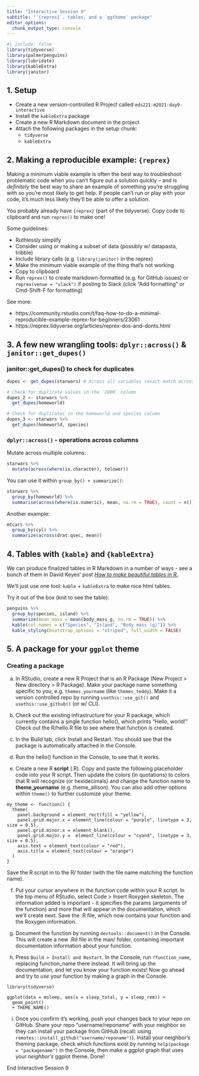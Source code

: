 ```yaml
---
title: "Interactive Session 9"
subtitle: "`{reprex}`, tables, and a `ggtheme` package"
editor_options: 
  chunk_output_type: console
---
```


```r
#| include: false
library(tidyverse)
library(palmerpenguins)
library(lubridate)
library(kableExtra)
library(janitor)
```

## 1. Setup

- Create a new version-controlled R Project called `eds221-m2021-day9-interactive` 
- Install the `kableExtra` package
- Create a new R Markdown document in the project
- Attach the following packages in the setup chunk: 
    - `tidyverse`
    - `kableExtra`
    
## 2. Making a reproducible example: `{reprex}`

Making a minimum viable example is often the best way to troubleshoot problematic code when you can't figure out a solution quickly -- and is *definitely* the best way to share an example of something you're struggling with so you're most likely to get help. If people can't run or play with your code, it's much less likely they'll be able to offer a solution. 

You probably already have `{reprex}` (part of the tidyverse). Copy code to clipboard and run `reprex()` to make one! 

Some guidelines:
 
- Ruthlessly simplify
- Consider using or making a subset of data (possibly w/ datapasta, tribble)
- Include library calls (e.g. `library(janitor)` in the reprex)
- Make the minimum viable example of the thing that's not working
- Copy to clipboard
- Run `reprex()` to create markdown-formatted (e.g. for GitHub issues) or `reprex(venue = "slack")` if posting to Slack (click "Add formatting" or Cmd-Shift-F for formatting)

See more: 

- https://community.rstudio.com/t/faq-how-to-do-a-minimal-reproducible-example-reprex-for-beginners/23061
- https://reprex.tidyverse.org/articles/reprex-dos-and-donts.html


## 3. A few new wrangling tools: `dplyr::across()` & `janitor::get_dupes()`

### janitor::get_dupes() to check for duplicates

```r
dupes <- get_dupes(starwars) # Across all variables (exact match across all columns?)

# Check for duplicate values in the `2000` column
dupes_2 <- starwars %>% 
  get_dupes(homeworld)

# Check for duplicates in the homeworld and species column
dupes_3 <- starwars %>% 
  get_dupes(homeworld, species)
```

### `dplyr::across()` - operations across columns

Mutate across multiple columns: 
```r
starwars %>% 
  mutate(across(where(is.character), tolower))
```

You can use it within `group_by() + summarize()`:
```r
starwars %>% 
  group_by(homeworld) %>% 
  summarise(across(where(is.numeric), mean, na.rm = TRUE), count = n())
```

Another example: 
```r
mtcars %>% 
  group_by(cyl) %>% 
  summarize(across(drat:qsec, mean))
```


## 4. Tables with `{kable}` and `{kableExtra}`

We can produce finalized tables in R Markdown in a number of ways - see a bunch of them in David Keyes' post [*How to make beautiful tables in R.*](https://rfortherestofus.com/2019/11/how-to-make-beautiful-tables-in-r/)

We'll just use one tool: `kable` + `kableExtra` to make nice html tables.

Try it out of the box (knit to see the table): 
```r
penguins %>% 
  group_by(species, island) %>% 
  summarize(mean_mass = mean(body_mass_g, na.rm = TRUE)) %>% 
  kable(col.names = c("Species", "Island", "Body mass (g)")) %>% 
  kable_styling(bootstrap_options = "striped", full_width = FALSE)
```

## 5. A package for your `ggplot` theme

### Creating a package

a. In RStudio, create a new R Project that is an R Package (New Project > New directory > R Package). Make your package name something specific to you, e.g. `themes_yourname` (like `themes_teddy`). Make it a version controlled repo by running `usethis::use_git()` and `usethis::use_github()` (or w/ CLI). 


b. Check out the existing infrastructure for your R package, which currently contains a single function hello(), which prints “Hello, world!” Check out the R/hello.R file to see where that function is created.  

c. In the Build tab, click Install and Restart. You should see that the package is automatically attached in the Console. 

d. Run the hello() function in the Console, to see that it works. 

e. Create a new R **script** (.R). Copy and paste the following placeholder code into your R script. Then update the colors (in quotations) to colors that R will recognize (or hexidecimals) and change the function name to **theme_yourname** (e.g. theme_allison). You can also add other options within `theme()` to further customize your theme.

``` 
my_theme <- function() {
  theme(
    panel.background = element_rect(fill = "yellow"),
    panel.grid.major.x = element_line(colour = "purple", linetype = 3, size = 0.5),
    panel.grid.minor.x = element_blank(),
    panel.grid.major.y =  element_line(colour = "cyan4", linetype = 3, size = 0.5),
    axis.text = element_text(colour = "red"),
    axis.title = element_text(colour = "orange")
  )
}
```

Save the R script in to the R/ folder (with the file name matching the function name). 

f. Put your cursor anywhere in the function code within your R script. In the top menu of RStudio, select Code > Insert Roxygen skeleton. The information added is important - it specifies the params (arguments of the function) and more that will appear in the documentation, which we’ll create next. Save the .R file, which now contains your function and the Roxygen information. 

g. Document the function by running `devtools::document()` in the Console. This will create a new .Rd file in the man/ folder, containing important documentation information about your function. 

h. Press `Build > Install and Restart`. In the Console, run `?function_name`, replacing function_name there instead. It will bring up the documentation, and let you know your function exists! Now go ahead and try to *use* your function by making a graph in the Console. 

```
library(tidyverse)

ggplot(data = msleep, aes(x = sleep_total, y = sleep_rem)) +
  geom_point() 
  + THEME_NAME()
```

i. Once you confirm it's working, push your changes back to your repo on GitHub. Share your repo "username/reponame" with your neighbor so they can install your package from GitHub (recall: using `remotes::install_github("username/reponame")`). Install your neighbor's theming package, check which functions exist by running `help(package = "packagename")` in the Console, then make a ggplot graph that uses your *neighbor's* ggplot theme. Done!

::: {.center-text .body-text-xl .teal-text}
End Interactive Session 9
:::

